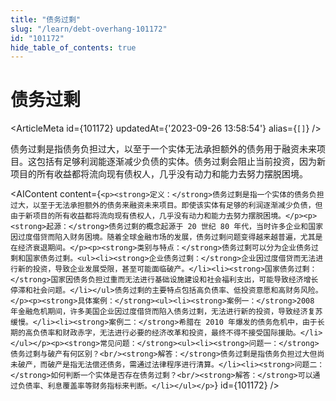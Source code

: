 ```yaml
---
title: "债务过剩"
slug: "/learn/debt-overhang-101172"
id: "101172"
hide_table_of_contents: true
---
```



# 债务过剩

<ArticleMeta id={101172} updatedAt={'2023-09-26 13:58:54'} alias={`[]`} />
<div className='border-solid border-b border-t-0 my-4 border-[var(--ifm-color-gray-300)]' />

债务过剩是指债务负担过大，以至于一个实体无法承担额外的债务用于融资未来项目。这包括有足够利润能逐渐减少负债的实体。债务过剩会阻止当前投资，因为新项目的所有收益都将流向现有债权人，几乎没有动力和能力去努力摆脱困境。

<AIContent content={`<p><strong>定义：</strong>债务过剩是指一个实体的债务负担过大，以至于无法承担额外的债务来融资未来项目。即使该实体有足够的利润逐渐减少负债，但由于新项目的所有收益都将流向现有债权人，几乎没有动力和能力去努力摆脱困境。</p><p><strong>起源：</strong>债务过剩的概念起源于 20 世纪 80 年代，当时许多企业和国家因过度借贷而陷入财务困境。随着全球金融市场的发展，债务过剩问题变得越来越普遍，尤其是在经济衰退期间。</p><p><strong>类别与特点：</strong>债务过剩可以分为企业债务过剩和国家债务过剩。<ul><li><strong>企业债务过剩：</strong>企业因过度借贷而无法进行新的投资，导致企业发展受限，甚至可能面临破产。</li><li><strong>国家债务过剩：</strong>国家因债务负担过重而无法进行基础设施建设和社会福利支出，可能导致经济增长停滞和社会问题。</li></ul>债务过剩的主要特点包括高负债率、低投资意愿和高财务风险。</p><p><strong>具体案例：</strong><ul><li><strong>案例一：</strong>2008 年金融危机期间，许多美国企业因过度借贷而陷入债务过剩，无法进行新的投资，导致经济复苏缓慢。</li><li><strong>案例二：</strong>希腊在 2010 年爆发的债务危机中，由于长期的高负债率和财政赤字，无法进行必要的经济改革和投资，最终不得不接受国际援助。</li></ul></p><p><strong>常见问题：</strong><ul><li><strong>问题一：</strong>债务过剩与破产有何区别？<br/><strong>解答：</strong>债务过剩是指债务负担过大但尚未破产，而破产是指无法偿还债务，需通过法律程序进行清算。</li><li><strong>问题二：</strong>如何判断一个实体是否存在债务过剩？<br/><strong>解答：</strong>可以通过负债率、利息覆盖率等财务指标来判断。</li></ul></p>`} id={101172} />

